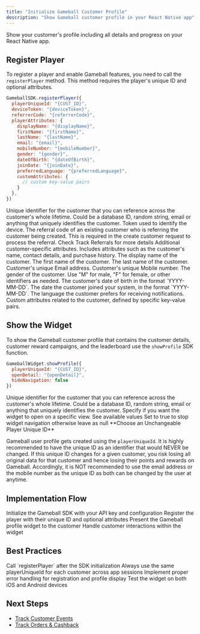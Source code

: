```yaml
---
title: "Initialize Gameball Customer Profile"
description: "Show Gameball customer profile in your React Native app"
---
```


Show your customer's profile including all details and progress on your React Native app.

## Register Player

To register a player and enable Gameball features, you need to call the `registerPlayer` method. This method requires the player's unique ID and optional attributes.

```javascript
GameballSDK.registerPlayer({
  playerUniqueId: "{CUST_ID}",
  deviceToken: "{deviceToken}",
  referrerCode: "{referrerCode}",
  playerAttributes: {
    displayName: "{displayName}",
    firstName: "{firstName}",
    lastName: "{lastName}",
    email: "{email}",
    mobileNumber: "{mobileNumber}",
    gender: "{gender}",
    dateOfBirth: "{dateOfBirth}",
    joinDate: "{joinDate}",
    preferredLanguage: "{preferredLanguage}",
    customAttributes: {
      // custom key-value pairs
    }
  },
})
```

<ParamField body="playerUniqueId" type="string" required>
Unique identifier for the customer that you can reference across the customer's whole lifetime. Could be a database ID, random string, email or anything that uniquely identifies the customer.
</ParamField>

<ParamField body="deviceToken" type="string">
Token used to identify the device.
</ParamField>

<ParamField body="referrerCode" type="string">
The referral code of an existing customer who is referring the customer being created. This is required in the create customer request to process the referral. Check Track Referrals for more details
</ParamField>

<ParamField body="playerAttributes" type="object">
Additional customer-specific attributes. Includes attributes such as the customer's name, contact details, and purchase history.

<Expandable title="Player Attributes">
  <ParamField body="displayName" type="string">
  The display name of the customer.
  </ParamField>
  
  <ParamField body="firstName" type="string">
  The first name of the customer.
  </ParamField>
  
  <ParamField body="lastName" type="string">
  The last name of the customer.
  </ParamField>
  
  <ParamField body="email" type="string">
  Customer's unique Email address.
  </ParamField>
  
  <ParamField body="mobileNumber" type="string">
  Customer's unique Mobile number.
  </ParamField>
  
  <ParamField body="gender" type="string">
  The gender of the customer. Use "M" for male, "F" for female, or other identifiers as needed.
  </ParamField>
  
  <ParamField body="dateOfBirth" type="string">
  The customer's date of birth in the format `YYYY-MM-DD`.
  </ParamField>
  
  <ParamField body="joinDate" type="string">
  The date the customer joined your system, in the format `YYYY-MM-DD`.
  </ParamField>
  
  <ParamField body="preferredLanguage" type="string">
  The language the customer prefers for receiving notifications.
  </ParamField>
  
  <ParamField body="customAttributes" type="object">
  Custom attributes related to the customer, defined by specific key-value pairs.
  </ParamField>
</Expandable>
</ParamField>

## Show the Widget

To show the Gameball customer profile that contains the customer details, customer reward campaigns, and the leaderboard use the `showProfile` SDK function.

```javascript
GameballWidget.showProfile({
  playerUniqueId: "{CUST_ID}",
  openDetail: "{openDetail}",
  hideNavigation: false
})
```

<ParamField body="playerUniqueId" type="string" required>
Unique identifier for the customer that you can reference across the customer's whole lifetime. Could be a database ID, random string, email or anything that uniquely identifies the customer.
</ParamField>

<ParamField body="openDetail" type="string">
Specify if you want the widget to open on a specific view. See available values
</ParamField>

<ParamField body="hideNavigation" type="boolean">
Set to true to stop widget navigation otherwise leave as null
</ParamField>

<Warning>
**Choose an Unchangeable Player Unique ID**

Gameball user profile gets created using the `playerUniqueId`. It is highly recommended to have the unique ID as an identifier that would NEVER be changed. If this unique ID changes for a given customer, you risk losing all original data for that customer and hence losing their points and rewards on Gameball. Accordingly, it is NOT recommended to use the email address or the mobile number as the unique ID as both can be changed by the user at anytime.
</Warning>

## Implementation Flow

<Steps>
<Step title="Initialize SDK">
  Initialize the Gameball SDK with your API key and configuration
</Step>

<Step title="Register Player">
  Register the player with their unique ID and optional attributes
</Step>

<Step title="Show Profile">
  Present the Gameball profile widget to the customer
</Step>

<Step title="Handle Interactions">
  Handle customer interactions within the widget
</Step>
</Steps>

## Best Practices

<Steps>
<Step title="Register After SDK Initialization">
  Call `registerPlayer` after the SDK initialization
</Step>

<Step title="Use Consistent Player ID">
  Always use the same playerUniqueId for each customer across app sessions
</Step>

<Step title="Handle Errors Gracefully">
  Implement proper error handling for registration and profile display
</Step>

<Step title="Test on Both Platforms">
  Test the widget on both iOS and Android devices
</Step>
</Steps>

## Next Steps

- [Track Customer Events](/installation-guide/react-native/track-events)
- [Track Orders & Cashback](/installation-guide/react-native/track-orders)
